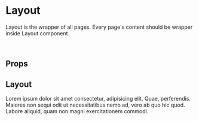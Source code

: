 
<Meta title="Design System/Organisms/Layout" component={Layout} />

# Layout

Layout is the wrapper of all pages. Every page's content should be wrapper inside Layout component.

<br />

## Props

<ArgsTable of={Layout} />

<Canvas>
  <Story name="Layout">
    <Layout>
      <div>
        <h2>Layout</h2>
        <p>
          Lorem ipsum dolor sit amet consectetur, adipisicing elit. Quae,
          perferendis. Maiores non sequi odit ut necessitatibus nemo ad, vero ab
          quo hic quod. Labore aliquid, quam non magni exercitationem commodi.
        </p>
      </div>
    </Layout>
  </Story>
</Canvas>
